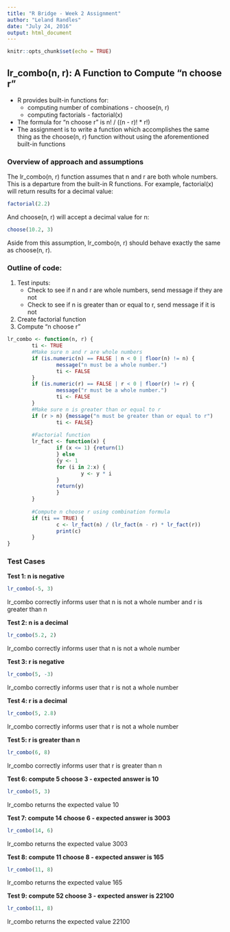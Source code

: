 ---
title: "R Bridge - Week 2 Assignment"
author: "Leland Randles"
date: "July 24, 2016"
output: html_document
---

```{r setup, include=FALSE}
knitr::opts_chunk$set(echo = TRUE)
```

## lr_combo(n, r):  A Function to Compute "n choose r"

* R provides built-in functions for:
    + computing number of combinations - choose(n, r)
    + computing factorials - factorial(x)
* The formula for "n choose r" is n! / ((n - r)! * r!)
* The assignment is to write a function which accomplishes the same thing as the choose(n, r) function without using the aforementioned built-in functions

### Overview of approach and assumptions

The lr_combo(n, r) function assumes that n and r are both whole numbers. This is a departure from the built-in R functions.  For example, factorial(x) will return results for a decimal value:

```{r}
factorial(2.2)
```

And choose(n, r) will accept a decimal value for n:

```{r}
choose(10.2, 3)
```

Aside from this assumption, lr_combo(n, r) should behave exactly the same as choose(n, r).

### Outline of code:
1. Test inputs:
    + Check to see if n and r are whole numbers, send message if they are not
    + Check to see if n is greater than or equal to r, send message if it is not
2. Create factorial function
3. Compute "n choose r"

```{r}
lr_combo <- function(n, r) {
        ti <- TRUE
        #Make sure n and r are whole numbers
        if (is.numeric(n) == FALSE | n < 0 | floor(n) != n) {
                message("n must be a whole number.")
                ti <- FALSE
        }
        if (is.numeric(r) == FALSE | r < 0 | floor(r) != r) {
                message("r must be a whole number.")
                ti <- FALSE
        }
        #Make sure n is greater than or equal to r
        if (r > n) {message("n must be greater than or equal to r")
                ti <- FALSE}
        
        #Factorial function
        lr_fact <- function(x) {
                if (x <= 1) {return(1)
                } else 
                {y <- 1
                for (i in 2:x) {
                        y <- y * i
                } 
                return(y)
                }
        }
                
        #Compute n choose r using combination formula
        if (ti == TRUE) {
                c <- lr_fact(n) / (lr_fact(n - r) * lr_fact(r))
                print(c)
        }
}
```


### Test Cases


**Test 1:  n is negative**
```{r}
lr_combo(-5, 3)
```
lr_combo correctly informs user that n is not a whole number and r is greater than n


**Test 2:  n is a decimal**
```{r}
lr_combo(5.2, 2)
```
lr_combo correctly informs user that n is not a whole number


**Test 3:  r is negative**
```{r}
lr_combo(5, -3)
```
lr_combo correctly informs user that r is not a whole number


**Test 4:  r is a decimal**
```{r}
lr_combo(5, 2.8)
```
lr_combo correctly informs user that r is not a whole number


**Test 5:  r is greater than n**
```{r}
lr_combo(6, 8)
```
lr_combo correctly informs user that r is greater than n


**Test 6:  compute 5 choose 3 - expected answer is 10**
```{r}
lr_combo(5, 3)
```
lr_combo returns the expected value 10


**Test 7:  compute 14 choose 6 - expected answer is 3003**
```{r}
lr_combo(14, 6)
```
lr_combo returns the expected value 3003


**Test 8:  compute 11 choose 8 - expected answer is 165**
```{r}
lr_combo(11, 8)
```
lr_combo returns the expected value 165


**Test 9:  compute 52 choose 3 - expected answer is 22100**
```{r}
lr_combo(11, 8)
```
lr_combo returns the expected value 22100
